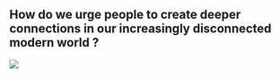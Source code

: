 
<Article>
<Spacer y={3}/>

# How do we urge people to create deeper connections in our increasingly disconnected modern world ?

<Image
  src="https://media2.govtech.com/images/people+on+cellphones.jpg"
  width={100}
  height={200}
/>

</Article>
